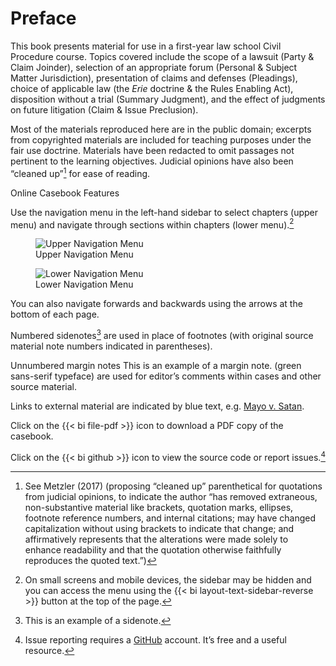 # Preface {.unnumbered}

This book presents material for use in a first-year law school Civil Procedure course. Topics covered include the scope of a lawsuit (Party & Claim Joinder), selection of an appropriate forum (Personal & Subject Matter Jurisdiction), presentation of claims and defenses (Pleadings), choice of applicable law (the _Erie_ doctrine & the Rules Enabling Act), disposition without a trial (Summary Judgment), and the effect of judgments on future litigation (Claim & Issue Preclusion).

Most of the materials reproduced here are in the public domain; excerpts from copyrighted materials are included for teaching purposes under the fair use doctrine. Materials have been redacted to omit passages not pertinent to the learning objectives. Judicial opinions have also been "cleaned up"[^Preface1] for ease of reading. 

[^Preface1]: See Metzler (2017) (proposing "cleaned up" parenthetical for quotations from judicial opinions, to indicate the author “has removed extraneous, non-substantive material like brackets, quotation marks, ellipses, footnote reference numbers, and internal citations; may have changed capitalization without using brackets to indicate that change; and affirmatively represents that the alterations were made solely to enhance readability and that the quotation otherwise faithfully reproduces the quoted text.”) 

[Online Casebook Features]{.preface-h3}

Use the navigation menu in the left-hand sidebar to select chapters (upper menu) and navigate through sections within chapters (lower menu).[^navigation]

::: {.grid}

::: {.g-col-4}
![Upper Navigation Menu](../img/casebook-menu1-scaled.png)
:::

::: {.g-col-4}
![Lower Navigation Menu](../img/casebook-menu2-scaled.png)
:::

:::

[^navigation]: On small screens and mobile devices, the sidebar may be hidden and you can access the menu using the {{< bi layout-text-sidebar-reverse >}} button at the top of the page. 

You can also navigate forwards and backwards using the arrows at the bottom of each page. 

Numbered sidenotes[^sidenote] are used in place of footnotes (with original source material note numbers indicated in parentheses). 

Unnumbered margin notes [This is an example of a margin note.]{.aside} ([green sans-serif typeface]{.margin-note-style}) are used for editor's comments within cases and other source material. 

[^sidenote]: This is an example of a sidenote. 

Links to external material are indicated by blue text, e.g. [Mayo v. Satan](../exhibits/Mayo_Satan.pdf).

Click on the [{{< bi file-pdf >}}]{.theme-color} icon to download a PDF copy of the casebook.

Click on the [{{< bi github >}}]{.theme-color} icon to view the source code or report issues.[^issues]

[^issues]: Issue reporting requires a [GitHub](https://github.com/) account. It's free and a useful resource.
